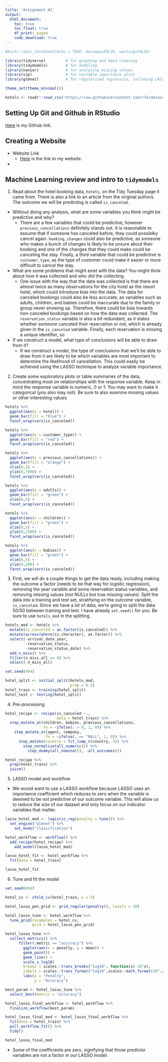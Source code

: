 ```yaml
---
title: 'Assignment #1'
output: 
  html_document:
    toc: true
    toc_float: true
    df_print: paged
    code_download: true
---
```


```r
#knitr::opts_chunk$set(echo = TRUE, message=FALSE, warning=FALSE)
```

```r
library(tidyverse)         # for graphing and data cleaning
library(tidymodels)        # for modeling
library(naniar)            # for analyzing missing values
library(vip)               # for variable importance plots
library(glmnet)            # for regularized regression, including LASSO
```

```r
theme_set(theme_minimal())
```

```r
hotels <- readr::read_csv('https://raw.githubusercontent.com/rfordatascience/tidytuesday/master/data/2020/2020-02-11/hotels.csv')
```


## Setting Up Git and Github in RStudio

[Here](https://github.com/alexdenzler/STAT494_site_Denzler) is my Github link.


## Creating a Website

* Website Link
  + [Here](https://upbeat-hawking-b9ef26.netlify.app) is the link to my website.
  
* 


## Machine Learning review and intro to `tidymodels`

(@) Read about the hotel booking data, `hotels`, on the Tidy Tuesday page it came from. There is also a link to an article from the original authors. The outcome we will be predicting is called `is_canceled`.

* Without doing any analysis, what are some variables you think might be predictive and why?
  + There are a few variables that could be predictive, however `previous_cancellations` definitely stands out. It is reasonable to assume that if someone has canceled before, they could possiblky cancel again. `booking_changes` could also be predictive, as someone who makes a bunch of changes is likely to be unsure about their booking and one of the changes that they could make could be canceling the stay. Finally, a third variable that could be predictive is `customer_type`, as the type of customer could make it easier or more difficult to cancel the stay. 
  
* What are some problems that might exist with the data? You might think about how it was collected and who did the collecting.
  + One issue with the way that the data was collected is that there are almost twice as many observations for the city hotel as the resort hotel, which could introduce bias into the data. The data for canceled bookings could also be less accurate, as variables such as adults, children, and babies could be inaccurate due to the family or group never showing up. Therefore, there could be bias towards non-canceled bookings based on how the data was collected. The `reservation_status` variable is also a bit redundant, as it states whether someone canceled their reservation or not, which is already given in the `is_canceled` variable. Finally, each reservation is missing a unique identifier, so 
  
* If we construct a model, what type of conclusions will be able to draw from it?
  + If we construct a model, the type of conclusions that we'll be able to draw from it are likely to be which variables are most important to determine the likelihood of cancellation. This could easily be achieved using the LASSO technique to analyze variable importance.
  

(@) Create some exploratory plots or table summaries of the data, concentrating most on relationships with the response variable. Keep in mind the response variable is numeric, 0 or 1. You may want to make it categorical (you also may not). Be sure to also examine missing values or other interesting values.

```r
hotels %>% 
  ggplot(aes(x = hotel)) + 
  geom_bar(fill = "blue") + 
  facet_wrap(vars(is_canceled))
```
```r
hotels %>% 
  ggplot(aes(x = customer_type)) + 
  geom_bar(fill = "red") +
  facet_wrap(vars(is_canceled))
```

```r
hotels %>% 
  ggplot(aes(x = previous_cancellations)) +
  geom_bar(fill = "orange") +
  xlim(0,3) +
  ylim(0,7000) +
  facet_wrap(vars(is_canceled))
```


```r
hotels %>% 
  ggplot(aes(x = adults)) + 
  geom_bar(fill = "green") +
  xlim(0,5) +
  facet_wrap(vars(is_canceled))
```
```r
hotels %>% 
  ggplot(aes(x = children)) + 
  geom_bar(fill = "green") +
  xlim(0,5) +
  ylim(0,2500) +
  facet_wrap(vars(is_canceled))
```

```r
hotels %>% 
  ggplot(aes(x = babies)) + 
  geom_bar(fill = "green") +
  xlim(0,5) +
  ylim(0,200) +
  facet_wrap(vars(is_canceled))
```


(@) First, we will do a couple things to get the data ready, including making the outcome a factor (needs to be that way for logistic regression), removing the year variable and some reservation status variables, and removing missing values (not NULLs but true missing values). Split the data into a training and test set, stratifying on the outcome variable, `is_canceled`. Since we have a lot of data, we’re going to split the data 50/50 between training and test. I have already `set.seed()` for you. Be sure to use `hotels_mod` in the splitting.

```r
hotels_mod <- hotels %>% 
  mutate(is_canceled = as.factor(is_canceled)) %>% 
  mutate(across(where(is.character), as.factor)) %>% 
  select(-arrival_date_year,
         -reservation_status,
         -reservation_status_date) %>% 
  add_n_miss() %>% 
  filter(n_miss_all == 0) %>% 
  select(-n_miss_all)

set.seed(494)
```

```r
hotel_split <- initial_split(hotels_mod,
                             prop = 0.5)
hotel_train <- training(hotel_split)
hotel_test <- testing(hotel_split)
```

(@) Pre-processing

```r
hotel_recipe <- recipe(is_canceled ~.,
                       data = hotel_train) %>% 
  step_mutate_at(children, babies, previous_cancellations,
                 fn = ~ifelse(. > 0, 1, 0)) %>% 
    step_mutate_at(agent, company,
                  fn = ~ifelse(. == "NULL", 1, 0)) %>% 
      step_mutate(country = fct_lump_n(country, 5)) %>% 
        step_normalize(all_numeric()) %>% 
          step_dummy(all_nominal(), -all_outcomes())

hotel_recipe %>% 
  prep(hotel_train) %>% 
  juice()
```


(@) LASSO model and workflow
* We would want to use a LASSO workflow because LASSO uses an importance coefficient which reduces to zero when the variable is deemed to be not predictive of our outcome variable. This will allow us to reduce the size of our dataset and only focus on our indicator variables that matter.

```r
lasso_hotel_mod <- logistic_reg(penalty = tune()) %>%
  set_engine("glmnet") %>% 
    set_mode("classification")

hotel_workflow <- workflow() %>%
  add_recipe(hotel_recipe) %>%
    add_model(lasso_hotel_mod)

lasso_hotel_fit <- hotel_workflow %>%
  fit(data = hotel_train)

lasso_hotel_fit
```


(@) Tune and fit the model

```r
set.seed(494)

hotel_cv <- vfold_cv(hotel_train, v = 5)

hotel_lasso_pen_grid <- grid_regular(penalty(), levels = 10)

hotel_lasso_tune <- hotel_workflow %>% 
  tune_grid(resamples = hotel_cv,
            grid = hotel_lasso_pen_grid)
```

```r
hotel_lasso_tune %>% 
  collect_metrics() %>% 
      filter(.metric == "accuracy") %>% 
        ggplot(aes(x = penalty, y = mean)) +
        geom_point() +
        geom_line() +
        scale_x_log10(
        breaks = scales::trans_breaks("log10", function(x) 10^x),
        labels = scales::trans_format("log10",scales::math_format(10^.x))) +
        labs(x = "Penalty",
             y = "Accuracy")
```

```r
best_param <- hotel_lasso_tune %>% 
  select_best(metric = "accuracy")

hotel_lasso_final_workflow <- hotel_workflow %>% 
  finalize_workflow(best_param)

hotel_lasso_final_mod <- hotel_lasso_final_workflow %>% 
  fit(data = hotel_train) %>% 
  pull_workflow_fit() %>% 
  tidy()

hotel_lasso_final_mod
```

* Some of the coefficients are zero, signifying that those predictor variables are not a factor in our LASSO model.






